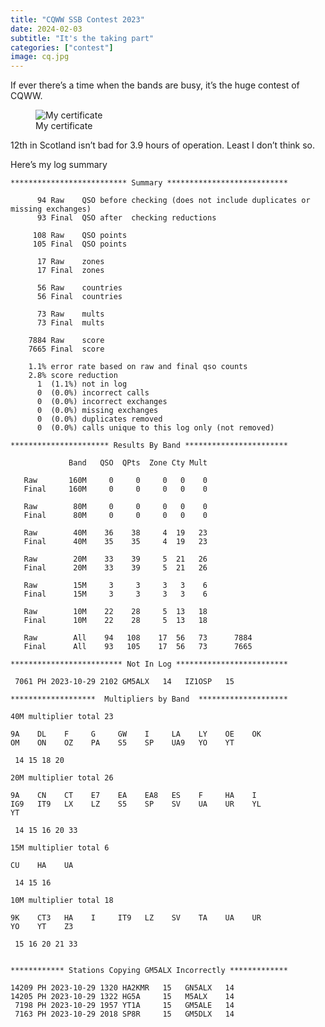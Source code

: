 ```yaml
---
title: "CQWW SSB Contest 2023"
date: 2024-02-03
subtitle: "It's the taking part"
categories: ["contest"]
image: cq.jpg
---
```


If ever there’s a time when the bands are busy, it’s the huge contest of CQWW.

![My certificate](img_7392-1.png)

12th in Scotland isn’t bad for 3.9 hours of operation. Least I don’t think so.

Here’s my log summary

```
************************** Summary ***************************

      94 Raw    QSO before checking (does not include duplicates or missing exchanges)
      93 Final  QSO after  checking reductions

     108 Raw    QSO points
     105 Final  QSO points

      17 Raw    zones
      17 Final  zones

      56 Raw    countries
      56 Final  countries

      73 Raw    mults
      73 Final  mults

    7884 Raw    score
    7665 Final  score

    1.1% error rate based on raw and final qso counts
    2.8% score reduction
      1  (1.1%) not in log
      0  (0.0%) incorrect calls
      0  (0.0%) incorrect exchanges
      0  (0.0%) missing exchanges
      0  (0.0%) duplicates removed
      0  (0.0%) calls unique to this log only (not removed)

********************** Results By Band ***********************

             Band   QSO  QPts  Zone Cty Mult

   Raw       160M     0     0     0   0    0
   Final     160M     0     0     0   0    0

   Raw        80M     0     0     0   0    0
   Final      80M     0     0     0   0    0

   Raw        40M    36    38     4  19   23
   Final      40M    35    35     4  19   23

   Raw        20M    33    39     5  21   26
   Final      20M    33    39     5  21   26

   Raw        15M     3     3     3   3    6
   Final      15M     3     3     3   3    6

   Raw        10M    22    28     5  13   18
   Final      10M    22    28     5  13   18

   Raw        All    94   108    17  56   73      7884
   Final      All    93   105    17  56   73      7665

************************* Not In Log *************************

 7061 PH 2023-10-29 2102 GM5ALX   14   IZ1OSP   15

*******************  Multipliers by Band  ********************

40M multiplier total 23

9A    DL    F     G     GW    I     LA    LY    OE    OK
OM    ON    OZ    PA    S5    SP    UA9   YO    YT

 14 15 18 20

20M multiplier total 26

9A    CN    CT    E7    EA    EA8   ES    F     HA    I
IG9   IT9   LX    LZ    S5    SP    SV    UA    UR    YL
YT

 14 15 16 20 33

15M multiplier total 6

CU    HA    UA

 14 15 16

10M multiplier total 18

9K    CT3   HA    I     IT9   LZ    SV    TA    UA    UR
YO    YT    Z3

 15 16 20 21 33


************ Stations Copying GM5ALX Incorrectly *************

14209 PH 2023-10-29 1320 HA2KMR   15   GN5ALX   14
14205 PH 2023-10-29 1322 HG5A     15   M5ALX    14
 7198 PH 2023-10-29 1957 YT1A     15   GM5ALE   14
 7163 PH 2023-10-29 2018 SP8R     15   GM5DLX   14
```
